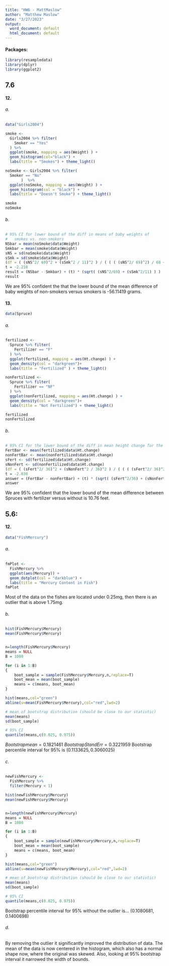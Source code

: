 ```yaml
---
title: "HW6 - MattMaslow"
author: "Matthew Maslow"
date: "3/27/2023"
output:
  word_document: default
  html_document: default
---
```

#### Packages:
```r
library(resampledata)
library(dplyr)
library(ggplot2)
```

## 7.6

#### 12.

###### a.

```r
data("Girls2004")
```
```r
smoke <- 
  Girls2004 %>% filter(
    Smoker == "Yes"
  ) %>% 
  ggplot(smoke, mapping = aes(Weight) ) +
  geom_histogram(col="black") +
  labs(title = "Smokes") + theme_light()

noSmoke <- Girls2004 %>% filter(
  Smoker == "No"
       )  %>% 
  ggplot(noSmoke, mapping = aes(Weight) ) +
  geom_histogram(col = "black") +
  labs(title = "Doesn't Smoke") + theme_light()

smoke
noSmoke
```

###### b.

```r
# 95% CI for lower bound of the diff in means of baby weights of
#   smokes vs. non-smokers
NSbar = mean(noSmoke$data$Weight)
Smkbar = mean(smoke$data$Weight)
sNS = sd(noSmoke$data$Weight)
sSmk = sd(smoke$data$Weight)
(df = ( (sNS^2/ 69)^2 + (sSmk^2 / 11)^2 ) / ( ( ( (sNS^2/ 69)^2) / 68 + (sSmk^2 / 11)^2 / 10) ) )
t = -2.218
result = (NSbar - Smkbar) + (t) * (sqrt( (sNS^2/69) + (sSmk^2/11) ) )
result
```

We are 95% confident the that the lower bound of the mean difference of baby
weights of non-smokers versus smokers is -56.11419 grams.

#### 13.

```r
data(Spruce)
```

###### a.

```r
fertilized <- 
  Spruce %>% filter(
    Fertilizer == "F"
  ) %>% 
  ggplot(fertilized, mapping = aes(Ht.change) ) +
  geom_density(col = "darkgreen")+
  labs(title = "Fertilized" ) + theme_light()

nonFertilized <- 
  Spruce %>% filter(
    Fertilizer == "NF"
  ) %>% 
  ggplot(nonFertilized, mapping = aes(Ht.change) ) +
  geom_density(col = "darkgreen")+
  labs(title = "Not Fertilized") + theme_light()

fertilized
nonFertilized
```

###### b.

```r
# 95% CI for the lower bound of the diff in mean height change for the Spruces
FertBar <- mean(fertilized$data$Ht.change)
nonFertBar <- mean(nonFertilized$data$Ht.change)
sFert <- sd(fertilized$data$Ht.change)
sNonFert <- sd(nonFertilized$data$Ht.change)
(df = ( (sFert^2/ 36)^2 + (sNonFert^2 / 36)^2 ) / ( ( ( (sFert^2/ 36)^2) / 35 + (sNonFert^2 / 36)^2 / 35) ) )
t = -2.030
answer = (FertBar - nonFertBar) + (t) * (sqrt( (sFert^2/36) + (sNonFert^2/36) ) )
answer
```

We are 95% confident that the lower bound of the mean difference between Spruces
with fertilizer versus without is 10.76 feet.

## 5.6:

#### 12.

```r
data("FishMercury")
```

###### a.

```r
fmPlot <-
  FishMercury %>%
  ggplot(aes(Mercury)) +
  geom_dotplot(col = "darkblue") +
  labs(title = "Mercury Content in Fish")
fmPlot
```

Most of the data on the fishes are located under 0.25mg, then there is an outlier
that is above 1.75mg.

###### b.

```r
hist(FishMercury$Mercury)
mean(FishMercury$Mercury)


n=length(FishMercury$Mercury)
means = NULL
B = 1000

for (i in 1:B)
{
	boot_sample = sample(FishMercury$Mercury,n,replace=T)
	boot_mean = mean(boot_sample)
	means = c(means, boot_mean)
}

hist(means,col="green")
abline(v=mean(FishMercury$Mercury),col="red",lwd=2)

# mean of bootstrap distribution (should be close to our statistic)
mean(means)
sd(boot_sample)

# 95% CI
quantile(means,c(0.025, 0.975))

```

$Bootstrap mean = 0.1821461$ $Bootstrap StandErr = 0.3221959$ 
Bootstrap percentile interval for 95% is $(0.1133625,0.3060025)$

###### c.

```r
newFishMercury <-
  FishMercury %>%
  filter(Mercury < 1)
```
```r
hist(newFishMercury$Mercury)
mean(newFishMercury$Mercury)


n=length(newFishMercury$Mercury)
means = NULL
B = 1000

for (i in 1:B)
{
	boot_sample = sample(newFishMercury$Mercury,n,replace=T)
	boot_mean = mean(boot_sample)
	means = c(means, boot_mean)
}

hist(means,col="green")
abline(v=mean(newFishMercury$Mercury),col="red",lwd=2)

# mean of bootstrap distribution (should be close to our statistic)
mean(means)
sd(boot_sample)

# 95% CI
quantile(means,c(0.025, 0.975))

```

Bootstrap percentile interval for 95% without the outlier is...
$(0.1080681, 0.1400698)$

###### d.

By removing the outlier it significantly improved the distribution of data.
The mean of the data is now centered in the histogram, which also has a normal
shape now, where the original was skewed. Also, looking at 95% bootstrap 
interval it narrowed the width of bounds.












